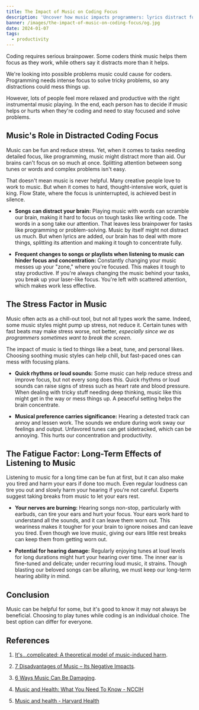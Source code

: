 ```yaml
---
title: The Impact of Music on Coding Focus
description: 'Uncover how music impacts programmers: lyrics distract focus, stress-inducing tunes hinder productivity. Learn the balance for optimal efficiency.'
banner: /images/the-impact-of-music-on-coding-focus/og.jpg
date: 2024-01-07
tags:
  - productivity
---
```


Coding requires serious brainpower. Some coders think music helps them focus as they work, while others say it distracts more than it helps.

We're looking into possible problems music could cause for coders. Programming needs intense focus to solve tricky problems, so any distractions could mess things up.

However, lots of people feel more relaxed and productive with the right instrumental music playing. In the end, each person has to decide if music helps or hurts when they're coding and need to stay focused and solve problems.

## Music's Role in Distracted Coding Focus

Music can be fun and reduce stress. Yet, when it comes to tasks needing detailed focus, like programming, music might distract more than aid. Our brains can't focus on so much at once. Splitting attention between song tunes or words and complex problems isn't easy.

That doesn't mean music is never helpful. Many creative people love to work to music. But when it comes to hard, thought-intensive work, quiet is king. Flow State, where the focus is uninterrupted, is achieved best in silence.

- **Songs can distract your brain:** Playing music with words can scramble our brain, making it hard to focus on tough tasks like writing code. The words in a song take our attention. That leaves less brainpower for tasks like programming or problem-solving. Music by itself might not distract us much. But when lyrics are added, our brain has to deal with more things, splitting its attention and making it tough to concentrate fully.

- **Frequent changes to songs or playlists when listening to music can hinder focus and concentration:** Constantly changing your music messes up your "zone," where you're focused. This makes it tough to stay productive. If you're always changing the music behind your tasks, you break up your laser-like focus. You're left with scattered attention, which makes work less effective.

## The Stress Factor in Music

Music often acts as a chill-out tool, but not all types work the same. Indeed, some music styles might pump up stress, not reduce it. Certain tunes with fast beats may make stress worse, not better, _especially since we as programmers sometimes want to break the screen_.

The impact of music is tied to things like a beat, tune, and personal likes. Choosing soothing music styles can help chill, but fast-paced ones can mess with focusing plans.

- **Quick rhythms or loud sounds:** Some music can help reduce stress and improve focus, but not every song does this. Quick rhythms or loud sounds can raise signs of stress such as heart rate and blood pressure. When dealing with tricky stuff needing deep thinking, music like this might get in the way or mess things up. A peaceful setting helps the brain concentrate.

- **Musical preference carries significance:** Hearing a detested track can annoy and lessen work. The sounds we endure during work sway our feelings and output. Unfavored tunes can get sidetracked, which can be annoying. This hurts our concentration and productivity.

## The Fatigue Factor: Long-Term Effects of Listening to Music

Listening to music for a long time can be fun at first, but it can also make you tired and harm your ears if done too much. Even regular loudness can tire you out and slowly harm your hearing if you're not careful. Experts suggest taking breaks from music to let your ears rest.

- **Your nerves are burning:** Hearing songs non-stop, particularly with earbuds, can tire your ears and hurt your focus. Your ears work hard to understand all the sounds, and it can leave them worn out. This weariness makes it tougher for your brain to ignore noises and can leave you tired. Even though we love music, giving our ears little rest breaks can keep them from getting worn out.

- **Potential for hearing damage:** Regularly enjoying tunes at loud levels for long durations might hurt your hearing over time. The inner ear is fine-tuned and delicate; under recurring loud music, it strains. Though blasting our beloved songs can be alluring, we must keep our long-term hearing ability in mind.

## Conclusion

Music can be helpful for some, but it's good to know it may not always be beneficial. Choosing to play tunes while coding is an individual choice. The best option can differ for everyone.

## References

1. [It's...complicated: A theoretical model of music-induced harm](https://academic.oup.com/jmt/article-abstract/57/3/251/5865041).

2. [7 Disadvantages of Music – Its Negative Impacts](https://www.musicianwave.com/disadvantages-of-music/).

3. [6 Ways Music Can Be Damaging](https://www.psychologytoday.com/intl/blog/your-musical-self/202009/6-ways-music-can-be-damaging).

4. [Music and Health: What You Need To Know - NCCIH](https://www.nccih.nih.gov/health/music-and-health-what-you-need-to-know)
5. [Music and health - Harvard Health](https://www.health.harvard.edu/newsletter_article/music-and-health)
